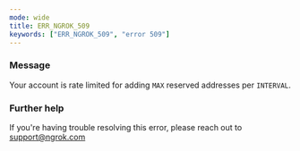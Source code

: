 ```yaml
---
mode: wide
title: ERR_NGROK_509
keywords: ["ERR_NGROK_509", "error 509"]
---
```



### Message

Your account is rate limited for adding `MAX` reserved addresses per `INTERVAL`.

<ErrorDetails />

### Further help

If you're having trouble resolving this error, please reach out to [support@ngrok.com](mailto:support@ngrok.com?subject=Help%20with%20ERR_NGROK_509)
